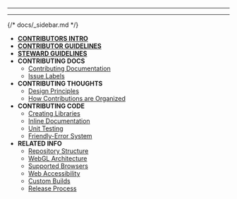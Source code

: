 
---

---
{/*  docs/_sidebar.md  */}

- [__CONTRIBUTORS INTRO__](README/)
- [__CONTRIBUTOR GUIDELINES__](contributor_guidelines/)
- [__STEWARD GUIDELINES__](steward_guidelines/)
- __CONTRIBUTING DOCS__
  - [Contributing Documentation](contributing_documentation/)
  - [Issue Labels](issue_labels/)
- __CONTRIBUTING THOUGHTS__
  - [Design Principles](design_principles/)
  - [How Contributions are Organized](organization/)
- __CONTRIBUTING CODE__
  - [Creating Libraries](creating_libraries/)
  - [Inline Documentation](inline_documentation/)
  - [Unit Testing](unit_testing/)
  - [Friendly-Error System](friendly_error_system/)
- __RELATED INFO__
  - [Repository Structure](repo_structure/)
  - [WebGL Architecture](webgl_mode_architecture/)
  - [Supported Browsers](supported_browsers/)
  - [Web Accessibility](web_accessibility/)
  - [Custom Builds](custom_p5_build/)
  - [Release Process](release_process/)

